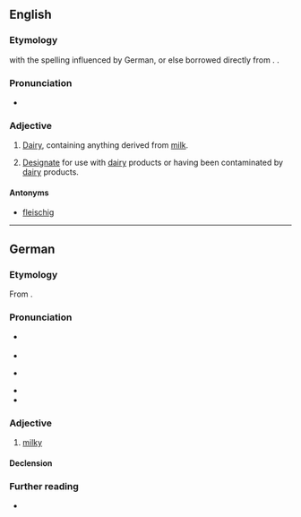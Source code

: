 ==English==

===Etymology===
{{bor|en|yi|מילכיק}} with the spelling influenced by German, or else borrowed directly from {{bor|en|de|milchig||milky}}. {{doublet|en|milky}}.

===Pronunciation===
* {{IPA|en|/ˈmɪlxɪɡ/|qual2=anglicized|/ˈmɪlhɪɡ/|/ˈmɪlkɪɡ/}}

===Adjective===
{{en-adj|-}}

# {{lb|en|Judaism|of food}} [[dairy|Dairy]], containing anything derived from [[milk]].
# {{lb|en|Judaism|of kitchenware}} [[designated|Designate]] for use with [[dairy]] products or having been contaminated by [[dairy]] products.

====Antonyms====
* [[fleischig]]

----

==German==

===Etymology===
From {{suffix|de|Milch|ig|gloss1=milk|gloss2=-y}}.

===Pronunciation===
* {{IPA|de|/ˈmɪlçɪç/}} {{qualifier|standard}}
* {{audio|de|De-milchig.ogg|Audio}}
* {{IPA|de|/ˈmɪlçɪk/}} {{qualifier|common form in southern Germany, Austria, and Switzerland}}
* {{audio|de|De-milchig2.ogg|Audio}}
* {{hyphenation|de|mil|chig}}

===Adjective===
{{de-adj|comp}}

# [[milky]]

====Declension====
{{de-adecl|comp}}

===Further reading===
* {{R:Duden}}
